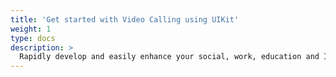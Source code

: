 ```yaml
---
title: 'Get started with Video Calling using UIKit'
weight: 1
type: docs
description: >
  Rapidly develop and easily enhance your social, work, education and IoT apps with face-to-face interaction.
---
```



<DocsLayout>
  <GetStartedUIKit
    product="Video Calling"
    company="Agora"
    sdk="Video SDK"
    client="app"
    platform="iOS"
  />
</DocsLayout>